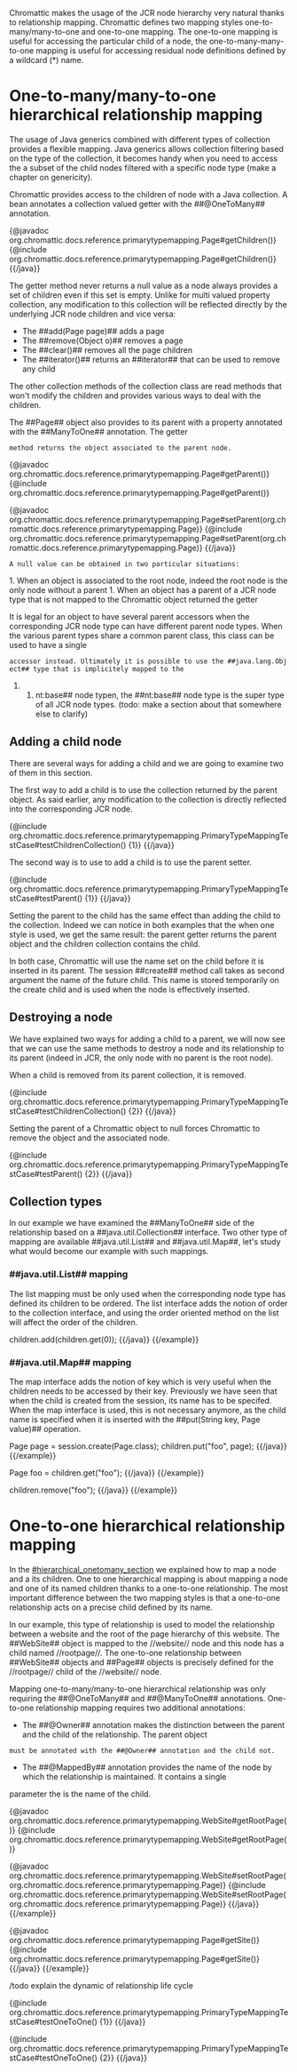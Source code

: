 Chromattic makes the usage of the JCR node hierarchy very natural thanks to relationship mapping. Chromattic defines
two mapping styles one-to-many/many-to-one and one-to-one mapping. The one-to-one mapping is useful for accessing
the particular child of a node, the one-to-many-many-to-one mapping is useful for accessing residual node definitions
defined by a wildcard (*) name.

= One-to-many/many-to-one hierarchical relationship mapping {{anchor id=hierarchical_onetomany_section/}} =

The usage of Java generics combined with different types of collection provides a flexible mapping. Java generics allows
collection filtering based on the type of the collection, it becomes handy when you need to access the a subset of the
child nodes filtered with a specific node type (make a chapter on genericity).

Chromattic provides access to the children of node with a Java collection. A bean annotates a collection valued getter
with the ##@OneToMany## annotation.

{{java}}
{@javadoc org.chromattic.docs.reference.primarytypemapping.Page#getChildren()}
{@include org.chromattic.docs.reference.primarytypemapping.Page#getChildren()}
{{/java}}

The getter method never returns a null value as a node always provides a set of children even if this set is empty. Unlike for
multi valued property collection, any modification to this collection will be reflected directly by the underlying JCR node
children and vice versa:

* The ##add(Page page)## adds a page
* The ##remove(Object o)## removes a page
* The ##clear()## removes all the page children
* The ##iterator()## returns an ##iterator## that can be used to remove any child

The other collection methods of the collection class are read methods that won't modify the children and provides various ways
to deal with the children.

The ##Page## object also provides to its parent with a property annotated with the ##ManyToOne## annotation. The getter
 method returns the object associated to the parent node.

{{java}}
{@javadoc org.chromattic.docs.reference.primarytypemapping.Page#getParent()}
{@include org.chromattic.docs.reference.primarytypemapping.Page#getParent()}

{@javadoc org.chromattic.docs.reference.primarytypemapping.Page#setParent(org.chromattic.docs.reference.primarytypemapping.Page)}
{@include org.chromattic.docs.reference.primarytypemapping.Page#setParent(org.chromattic.docs.reference.primarytypemapping.Page)}
{{/java}}

 A null value can be obtained in two particular situations:

1. When an object is associated to the root node, indeed the root node is the only node without a parent
1. When an object has a parent of a JCR node type that is not mapped to the Chromattic object returned the getter

It is legal for an object to have several parent accessors when the corresponding JCR node type can have different
parent node types. When the various parent types share a common parent class, this class can be used to have a single
 accessor instead. Ultimately it is possible to use the ##java.lang.Object## type that is implicitely mapped to the
##nt:base## node typen, the ##nt:base## node type is the super type of all JCR node types. (todo: make a section about that somewhere else to clarify)

== Adding a child node ==

There are several ways for adding a child and we are going to examine two of them in this section.

The first way to add a child is to use the collection returned by the parent object. As said earlier, any modification to the
collection is directly reflected into the corresponding JCR node.

{{java}}
{@include org.chromattic.docs.reference.primarytypemapping.PrimaryTypeMappingTestCase#testChildrenCollection() {1}}
{{/java}}

The second way is to use to add a child is to use the parent setter.

{{java}}
{@include org.chromattic.docs.reference.primarytypemapping.PrimaryTypeMappingTestCase#testParent() {1}}
{{/java}}

Setting the parent to the child has the same effect than adding the child to the collection. Indeed we can notice in both
examples that the when one style is used, we get the same result: the parent getter returns the parent object and the children
collection contains the child.

In both case, Chromattic will use the name set on the child before it is inserted in its parent. The session ##create## method
call takes as second argument the name of the future child. This name is stored temporarily on the create child and is used
when the node is effectively inserted.

== Destroying a node ==

We have explained two ways for adding a child to a parent, we will now see that we can use the same methods to destroy a node
and its relationship to its parent (indeed in JCR, the only node with no parent is the root node).

When a child is removed from its parent collection, it is removed.

{{java}}
{@include org.chromattic.docs.reference.primarytypemapping.PrimaryTypeMappingTestCase#testChildrenCollection() {2}}
{{/java}}

Setting the parent of a Chromattic object to null forces Chromattic to remove the object and the associated node.

{{java}}
{@include org.chromattic.docs.reference.primarytypemapping.PrimaryTypeMappingTestCase#testParent() {2}}
{{/java}}

== Collection types ==

In our example we have examined the ##ManyToOne## side of the relationship based on a ##java.util.Collection## interface.
Two other type of mapping are available ##java.util.List## and ##java.util.Map##, let's study what would become our example
with such mappings.

=== ##java.util.List## mapping ===

The list mapping must be only used when the corresponding node type has defined its children to be ordered. The list interface
adds the notion of order to the collection interface, and using the order oriented method on the list will affect the
order of the children.

{{example title="Moving a child from the first position to the last position"}}
{{java}}
children.add(children.get(0));
{{/java}}
{{/example}}

=== ##java.util.Map## mapping ===

The map interface adds the notion of key which is very useful when the children needs to be accessed by their key. Previously
we have seen that when the child is created from the session, its name has to be specifed. When the map interface is used,
this is not necessary anymore, as the child name is specified when it is inserted with the ##put(String key, Page value)## operation.

{{example title="Child insertion"}}
{{java}}
Page page = session.create(Page.class);
children.put("foo", page);
{{/java}}
{{/example}}

{{example title="Obtaining a particular child"}}
{{java}}
Page foo = children.get("foo");
{{/java}}
{{/example}}

{{example title="Child removal"}}
{{java}}
children.remove("foo");
{{/java}}
{{/example}}

= One-to-one hierarchical relationship mapping =

In the [[#hierarchical_onetomany_section]] we explained how to map a node and a its children. One to one hierarchical mapping
is about mapping a node and one of its named children thanks to a one-to-one relationship. The most important difference between
the two mapping styles is that a one-to-one relationship acts on a precise child defined by its name.

In our example, this type of relationship is used to model the relationship between a website and the root of the page
hierarchy of this website. The ##WebSite## object is mapped to the //website// node and this node has a child named //rootpage//.
The one-to-one relationship between ##WebSite## objects and ##Page## objects is precisely defined for the //rootpage// child
of the //website// node.

Mapping one-to-many/many-to-one hierarchical relationship was only requiring the ##@OneToMany## and ##@ManyToOne## annotations.
One-to-one relationship mapping requires two additional annotations:

* The ##@Owner## annotation makes the distinction between the parent and the child of the relationship. The parent object
 must be annotated with the ##@Owner## annotation and the child not.
* The ##@MappedBy## annotation provides the name of the node by which the relationship is maintained. It contains a single
parameter the is the name of the child.

{{example title="The rootPage property"}}
{{java}}
{@javadoc org.chromattic.docs.reference.primarytypemapping.WebSite#getRootPage()}
{@include org.chromattic.docs.reference.primarytypemapping.WebSite#getRootPage()}

{@javadoc org.chromattic.docs.reference.primarytypemapping.WebSite#setRootPage(org.chromattic.docs.reference.primarytypemapping.Page)}
{@include org.chromattic.docs.reference.primarytypemapping.WebSite#setRootPage(org.chromattic.docs.reference.primarytypemapping.Page)}
{{/java}}
{{/example}}

{{example title="The site property"}}
{{java}}
{@javadoc org.chromattic.docs.reference.primarytypemapping.Page#getSite()}
{@include org.chromattic.docs.reference.primarytypemapping.Page#getSite()}
{{/java}}
{{/example}}

/todo explain the dynamic of relationship life cycle

{{java}}
{@include org.chromattic.docs.reference.primarytypemapping.PrimaryTypeMappingTestCase#testOneToOne() {1}}
{{/java}}

{{java}}
{@include org.chromattic.docs.reference.primarytypemapping.PrimaryTypeMappingTestCase#testOneToOne() {2}}
{{/java}}


